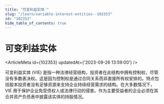 ```yaml
---
title: "可变利益实体 "
slug: "/learn/variable-interest-entities--102353"
id: "102353"
hide_table_of_contents: true
---
```



# 可变利益实体 

<ArticleMeta id={102353} updatedAt={'2023-09-26 13:59:00'} />
<div className='border-solid border-b border-t-0 my-4 border-[var(--ifm-color-gray-300)]' />

可变利益实体 (VIE) 是指一种法律经营结构，投资者在此结构中拥有控制权，尽管没有多数表决权。这是因为控制权是通过合同关系而非直接所有权安排的。特点包括股本投资者没有足够资源来支持企业持续经营需求的结构。在大多数情况下，VIE 用于保护企业免受债权人或法律行动的侵害。作为主要受益者的企业必须在其合并资产负债表中披露该实体的持股情况。
